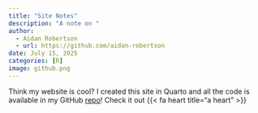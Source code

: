 ```yaml
---
title: "Site Notes"
description: "A note on "
author: 
  - Aidan Robertson
  - url: https://github.com/aidan-robertson
date: July 15, 2025
categories: [R]
image: github.png
---
```


Think my website is cool? I created this site in Quarto and all the code is available in my GitHub [repo](https://github.com/aidan-robertson/site)! Check it out {{< fa heart title="a heart" >}}
